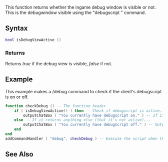  
{{Client function}}
This function returns whether the ingame debug window is visible or not. This is the debugwindow visible using the "debugscript <level>" command.

==Syntax== 
<syntaxhighlight lang="lua">
bool isDebugViewActive ()
</syntaxhighlight> 

===Returns===
Returns ''true'' if the debug view is visible, ''false'' if not.

==Example== 
This example makes a /debug command to check if the client's debugscript is on or off.
<syntaxhighlight lang="lua">
function checkDebug () -- The function header
	if ( isDebugViewActive() ) then -- Check if debugscript is active...
		outputChatBox ( "You currently have debugscript on." ) -- If it is, output that it is
	else -- If it returns anything else (that it's not active)...
		outputChatBox ( "You currently have debugscript off." ) -- Output that they haven't got it on.
	end
end
addCommandHandler ( "debug", checkDebug ) -- Execute the script when the client types "/debug"
</syntaxhighlight>

==See Also==
{{GUI_functions}}